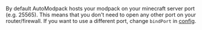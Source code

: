 By default AutoModpack hosts your modpack on your minecraft server port (e.g. 25565). This means that you don't need to open any other port on your router/firewall.
If you want to use a different port, change `bindPort` in [config](../configuration/server-config).
